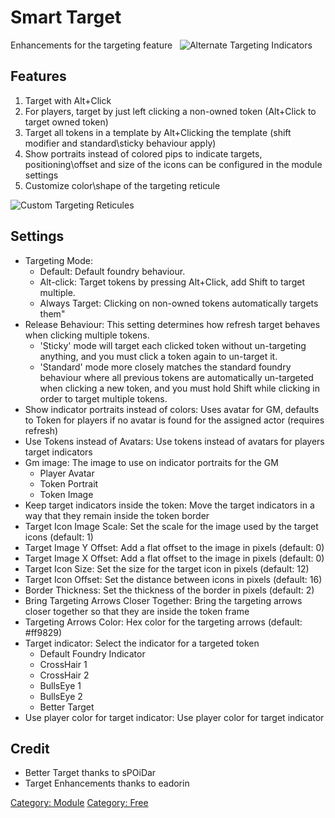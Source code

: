 # Smart Target

Enhancements for the targeting feature   ![Alternate Targeting
Indicators](Stpips.png 'Alternate Targeting Indicators')

## Features

1. Target with Alt+Click
2. For players, target by just left clicking a non-owned token
    (Alt+Click to target owned token)
3. Target all tokens in a template by Alt+Clicking the template (shift
    modifier and standard\\sticky behaviour apply)
4. Show portraits instead of colored pips to indicate targets,
    positioning\\offset and size of the icons can be configured in the
    module settings
5. Customize color\\shape of the targeting reticule

![Custom Targeting Reticules](Streticules.png 'Custom Targeting Reticules')

## Settings

- Targeting Mode:
  - Default: Default foundry behaviour.
  - Alt-click: Target tokens by pressing Alt+Click, add Shift to
    target multiple.
  - Always Target: Clicking on non-owned tokens automatically
    targets them"
- Release Behaviour: This setting determines how refresh target
  behaves when clicking multiple tokens.
  - 'Sticky' mode will target each clicked token without
    un-targeting anything, and you must click a token again to
    un-target it.
  - 'Standard' mode more closely matches the standard foundry
    behaviour where all previous tokens are automatically
    un-targeted when clicking a new token, and you must hold Shift
    while clicking in order to target multiple tokens.
- Show indicator portraits instead of colors: Uses avatar for GM,
  defaults to Token for players if no avatar is found for the assigned
  actor (requires refresh)
- Use Tokens instead of Avatars: Use tokens instead of avatars for
  players target indicators
- Gm image: The image to use on indicator portraits for the GM
  - Player Avatar
  - Token Portrait
  - Token Image
- Keep target indicators inside the token: Move the target indicators
  in a way that they remain inside the token border
- Target Icon Image Scale: Set the scale for the image used by the
  target icons (default: 1)
- Target Image Y Offset: Add a flat offset to the image in pixels
  (default: 0)
- Target Image X Offset: Add a flat offset to the image in pixels
  (default: 0)
- Target Icon Size: Set the size for the target icon in pixels
  (default: 12)
- Target Icon Offset: Set the distance between icons in pixels
  (default: 16)
- Border Thickness: Set the thickness of the border in pixels
  (default: 2)
- Bring Targeting Arrows Closer Together: Bring the targeting arrows
  closer together so that they are inside the token frame
- Targeting Arrows Color: Hex color for the targeting arrows (default:
  \#ff9829)
- Target indicator: Select the indicator for a targeted token
  - Default Foundry Indicator
  - CrossHair 1
  - CrossHair 2
  - BullsEye 1
  - BullsEye 2
  - Better Target
- Use player color for target indicator: Use player color for target
  indicator

## Credit

- Better Target thanks to sPOiDar
- Target Enhancements thanks to eadorin

[Category: Module](Category:_Module 'wikilink') [Category:
Free](Category:_Free 'wikilink')
